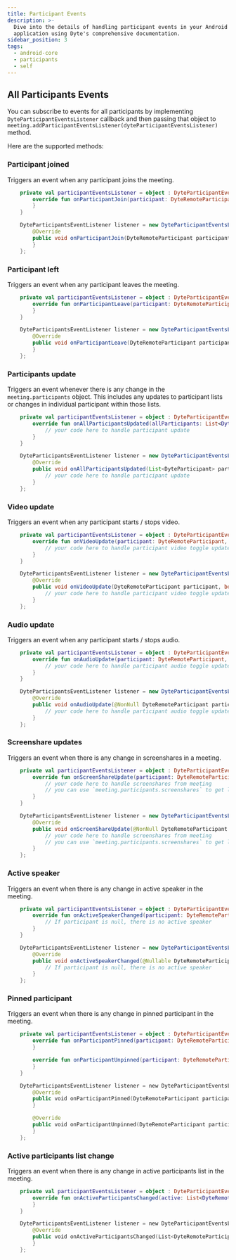 ```yaml
---
title: Participant Events
description: >-
  Dive into the details of handling participant events in your Android
  application using Dyte's comprehensive documentation.
sidebar_position: 3
tags:
  - android-core
  - participants
  - self
---
```


## All Participants Events

You can subscribe to events for all participants by implementing
`DyteParticipantEventsListener` callback and then passing that object to
`meeting.addParticipantEventsListener(dyteParticipantEventsListener)` method.

Here are the supported methods:

### Participant joined

Triggers an event when any participant joins the meeting.

<Tabs groupId="android-core-participants">
  <TabItem value="kotlin" label="Kotlin" default>

```kotlin
    private val participantEventsListener = object : DyteParticipantEventsListener {
        override fun onParticipantJoin(participant: DyteRemoteParticipant) {
        }
    }
```

  </TabItem>

  <TabItem value="java" label="Java" default>

```java
    DyteParticipantsEventListener listener = new DyteParticipantEventsListener() {
        @Override
        public void onParticipantJoin(DyteRemoteParticipant participant) {
        }
    };
```

  </TabItem>
</Tabs>

### Participant left

Triggers an event when any participant leaves the meeting.

<Tabs groupId="android-core-participants">
  <TabItem value="kotlin" label="Kotlin" default>

```kotlin
    private val participantEventsListener = object : DyteParticipantEventsListener {
        override fun onParticipantLeave(participant: DyteRemoteParticipant) {
        }
    }
```


  </TabItem>

  <TabItem value="java" label="Java" default>

```java
    DyteParticipantsEventListener listener = new DyteParticipantEventsListener() {
        @Override
        public void onParticipantLeave(DyteRemoteParticipant participant) {
        }
    };
```


  </TabItem>
</Tabs>


### Participants update

Triggers an event whenever there is any change in the `meeting.participants` object. This includes any updates to participant lists or changes in individual participant within those lists.

<Tabs groupId="android-core-participants">
  <TabItem value="kotlin" label="Kotlin" default>

```kotlin
    private val participantEventsListener = object : DyteParticipantEventsListener {
        override fun onAllParticipantsUpdated(allParticipants: List<DyteParticipant>) {
            // your code here to handle participant update
        }
    }
```

  </TabItem>

  <TabItem value="java" label="Java" default>

```java
    DyteParticipantsEventListener listener = new DyteParticipantEventsListener() {
        @Override
        public void onAllParticipantsUpdated(List<DyteParticipant> participants) {
            // your code here to handle participant update
        }
    };
```

  </TabItem>
</Tabs>

### Video update

Triggers an event when any participant starts / stops video.

<Tabs groupId="android-core-participants">
  <TabItem value="kotlin" label="Kotlin" default>

  ```kotlin
      private val participantEventsListener = object : DyteParticipantEventsListener {
          override fun onVideoUpdate(participant: DyteRemoteParticipant, isEnabled: Boolean) {
              // your code here to handle participant video toggle update
          }
      }
  ```

  </TabItem>

  <TabItem value="java" label="Java" default>

```java
    DyteParticipantsEventListener listener = new DyteParticipantEventsListener() {
        @Override
        public void onVideoUpdate(DyteRemoteParticipant participant, boolean isEnabled) {
            // your code here to handle participant video toggle update
        }
    };
```

  </TabItem>
</Tabs>


### Audio update

Triggers an event when any participant starts / stops audio.

<Tabs groupId="android-core-participants">
  <TabItem value="kotlin" label="Kotlin" default>

```kotlin
    private val participantEventsListener = object : DyteParticipantEventsListener {
        override fun onAudioUpdate(participant: DyteRemoteParticipant, isEnabled: Boolean) {
            // your code here to handle participant audio toggle update
        }
    }
```

  </TabItem>

  <TabItem value="java" label="Java" default>

```java
    DyteParticipantsEventListener listener = new DyteParticipantEventsListener() {
        @Override
        public void onAudioUpdate(@NonNull DyteRemoteParticipant participant, boolean isEnabled) {
            // your code here to handle participant audio toggle update
        }
    };
```

  </TabItem>
</Tabs>

### Screenshare updates

Triggers an event when there is any change in screenshares in a meeting.

<Tabs groupId="android-core-participants">
  <TabItem value="kotlin" label="Kotlin" default>

```kotlin
    private val participantEventsListener = object : DyteParticipantEventsListener {
        override fun onScreenShareUpdate(participant: DyteRemoteParticipant, isEnabled: Boolean) {
            // your code here to handle screenshares from meeting
            // you can use `meeting.participants.screenshares` to get latest screenshare participants
        }
    }
```

  </TabItem>

  <TabItem value="java" label="Java" default>

```java
    DyteParticipantsEventListener listener = new DyteParticipantEventsListener() {
        @Override
        public void onScreenShareUpdate(@NonNull DyteRemoteParticipant participant, boolean isEnabled) {
            // your code here to handle screenshares from meeting
            // you can use `meeting.participants.screenshares` to get latest screenshare participants
        }
    };
```

  </TabItem>
</Tabs>

### Active speaker

Triggers an event when there is any change in active speaker in the meeting.

<Tabs groupId="android-core-participants">
  <TabItem value="kotlin" label="Kotlin" default>

```kotlin
    private val participantEventsListener = object : DyteParticipantEventsListener {
        override fun onActiveSpeakerChanged(participant: DyteRemoteParticipant?) {
            // If participant is null, there is no active speaker
        }
    }
```

  </TabItem>

  <TabItem value="java" label="Java" default>

```java
    DyteParticipantsEventListener listener = new DyteParticipantEventsListener() {
        @Override
        public void onActiveSpeakerChanged(@Nullable DyteRemoteParticipant participant) {
            // If participant is null, there is no active speaker
        }
    };
```

  </TabItem>
</Tabs>

### Pinned participant

Triggers an event when there is any change in pinned participant in the meeting.

<Tabs groupId="android-core-participants">
  <TabItem value="kotlin" label="Kotlin" default>

```kotlin
    private val participantEventsListener = object : DyteParticipantEventsListener {
        override fun onParticipantPinned(participant: DyteRemoteParticipant) {
        }

        override fun onParticipantUnpinned(participant: DyteRemoteParticipant) {
        }
    }
```


  </TabItem>

  <TabItem value="java" label="Java" default>

```kotlin
    DyteParticipantsEventListener listener = new DyteParticipantEventsListener() {
        @Override
        public void onParticipantPinned(DyteRemoteParticipant participant) {
        }

        @Override
        public void onParticipantUnpinned(DyteRemoteParticipant participant) {
        }
    };
```

  </TabItem>
</Tabs>

### Active participants list change

Triggers an event when there is any change in active participants list in the meeting.

<Tabs groupId="android-core-participants">
  <TabItem value="kotlin" label="Kotlin" default>

```kotlin
    private val participantEventsListener = object : DyteParticipantEventsListener {
        override fun onActiveParticipantsChanged(active: List<DyteRemoteParticipant>) {
        }
    }
```

  </TabItem>

  <TabItem value="java" label="Java" default>

```kotlin
    DyteParticipantsEventListener listener = new DyteParticipantEventsListener() {
        @Override
        public void onActiveParticipantsChanged(List<DyteRemoteParticipant> participants) {
        }
    };
```

  </TabItem>
</Tabs>
